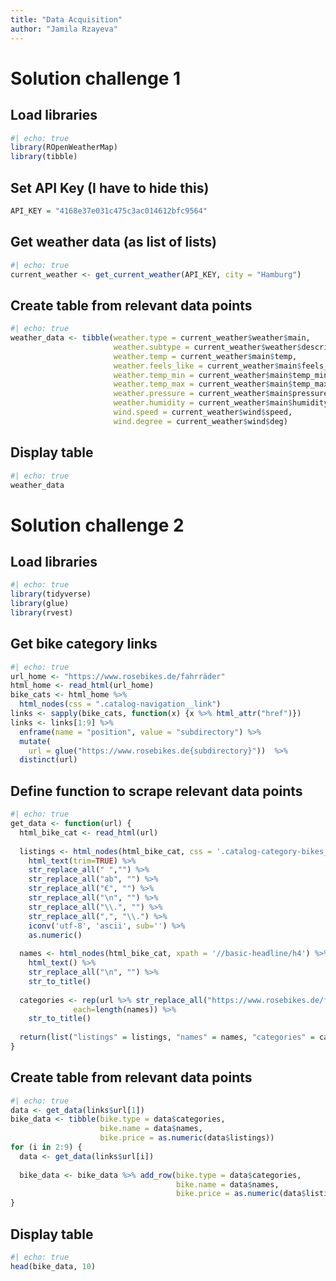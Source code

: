 ```yaml
---
title: "Data Acquisition"
author: "Jamila Rzayeva"
---
```

# Solution challenge 1
## Load libraries
```r
#| echo: true
library(ROpenWeatherMap)
library(tibble)
```

## Set API Key (I have to hide this)
```r
API_KEY = "4168e37e031c475c3ac014612bfc9564"
```

## Get weather data (as list of lists)
```r
#| echo: true
current_weather <- get_current_weather(API_KEY, city = "Hamburg")
```

## Create table from relevant data points
```r
#| echo: true
weather_data <- tibble(weather.type = current_weather$weather$main,
                       weather.subtype = current_weather$weather$description,
                       weather.temp = current_weather$main$temp,
                       weather.feels_like = current_weather$main$feels_like,
                       weather.temp_min = current_weather$main$temp_min,
                       weather.temp_max = current_weather$main$temp_max,
                       weather.pressure = current_weather$main$pressure,
                       weather.humidity = current_weather$main$humidity,
                       wind.speed = current_weather$wind$speed,
                       wind.degree = current_weather$wind$deg)
```

## Display table
```r
#| echo: true
weather_data
```

# Solution challenge 2

## Load libraries
```r
#| echo: true
library(tidyverse)
library(glue)
library(rvest)
```

## Get bike category links
```r
#| echo: true
url_home <- "https://www.rosebikes.de/fahrräder"
html_home <- read_html(url_home)
bike_cats <- html_home %>%
  html_nodes(css = ".catalog-navigation__link")
links <- sapply(bike_cats, function(x) {x %>% html_attr("href")})
links <- links[1:9] %>%
  enframe(name = "position", value = "subdirectory") %>%
  mutate(
    url = glue("https://www.rosebikes.de{subdirectory}"))  %>%
  distinct(url)
```

## Define function to scrape relevant data points
```r
#| echo: true
get_data <- function(url) {
  html_bike_cat <- read_html(url)
  
  listings <- html_nodes(html_bike_cat, css = '.catalog-category-bikes__price-title') %>% 
    html_text(trim=TRUE) %>%              
    str_replace_all(" ","") %>%
    str_replace_all("ab", "") %>%
    str_replace_all("€", "") %>%
    str_replace_all("\n", "") %>%
    str_replace_all("\\.", "") %>%
    str_replace_all(",", "\\.") %>%
    iconv('utf-8', 'ascii', sub='') %>%
    as.numeric()
  
  names <- html_nodes(html_bike_cat, xpath = '//basic-headline/h4') %>% 
    html_text() %>%
    str_replace_all("\n", "") %>%
    str_to_title()
  
  categories <- rep(url %>% str_replace_all("https://www.rosebikes.de/fahrräder/", ""), 
              each=length(names)) %>%
    str_to_title()
  
  return(list("listings" = listings, "names" = names, "categories" = categories))
}
```
## Create table from relevant data points
```r
#| echo: true
data <- get_data(links$url[1])
bike_data <- tibble(bike.type = data$categories,
                    bike.name = data$names,
                    bike.price = as.numeric(data$listings))
for (i in 2:9) {
  data <- get_data(links$url[i])
  
  bike_data <- bike_data %>% add_row(bike.type = data$categories,
                                     bike.name = data$names,
                                     bike.price = as.numeric(data$listings))
}
```

## Display table
```r
#| echo: true
head(bike_data, 10)
```

